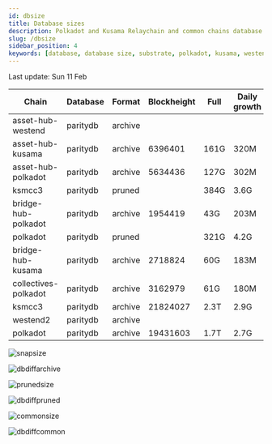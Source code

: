 ```yaml
---
id: dbsize
title: Database sizes
description: Polkadot and Kusama Relaychain and common chains database sizes
slug: /dbsize
sidebar_position: 4
keywords: [database, database size, substrate, polkadot, kusama, westend]
---
```



Last update: Sun 11 Feb

| Chain    | Database   | Format | Blockheight | Full         | Daily growth |
| ------------------------| ----------- | -------- | ------- | ---------- | ----- | 
| asset-hub-westend | paritydb | archive |  |  |  |
| asset-hub-kusama | paritydb | archive | 6396401 | 161G | 320M |
| asset-hub-polkadot | paritydb | archive | 5634436 | 127G | 302M |
| ksmcc3 | paritydb | pruned |  | 384G | 3.6G |
| bridge-hub-polkadot | paritydb | archive | 1954419 | 43G | 203M |
| polkadot | paritydb | pruned |  | 321G | 4.2G |
| bridge-hub-kusama | paritydb | archive | 2718824 | 60G | 183M |
| collectives-polkadot | paritydb | archive | 3162979 | 61G | 180M |
| ksmcc3 | paritydb | archive | 21824027 | 2.3T | 2.9G |
| westend2 | paritydb | archive |  |  |  |
| polkadot | paritydb | archive | 19431603 | 1.7T | 2.7G |

![snapsize](/img/archivesize.png)

![dbdiffarchive](/img/dbdiffrelay.png)

![prunedsize](/img/prunedsize.png)

![dbdiffpruned](/img/dbdiffpruned.png)

![commonsize](/img/commonsize.png)

![dbdiffcommon](/img/dbdiffcommon.png)
